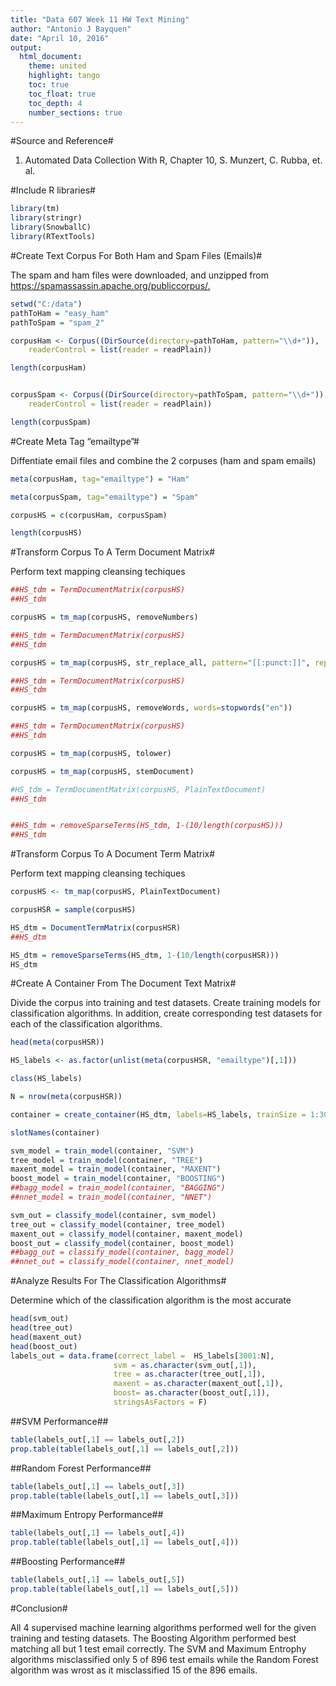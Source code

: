 ```yaml
---
title: "Data 607 Week 11 HW Text Mining"
author: "Antonio J Bayquen"
date: "April 10, 2016"
output: 
  html_document:
    theme: united
    highlight: tango
    toc: true
    toc_float: true
    toc_depth: 4
    number_sections: true
---
```


#Source and Reference#

   1. Automated Data Collection With R, Chapter 10, S. Munzert, C. Rubba, et. al.  

#Include R libraries#

```r
library(tm)
library(stringr)
library(SnowballC)
library(RTextTools)
```

#Create Text Corpus For Both Ham and Spam Files (Emails)# 

The spam and ham files were downloaded, and unzipped from <https://spamassassin.apache.org/publiccorpus/.>

```r
setwd("C:/data")
pathToHam = "easy_ham"
pathToSpam = "spam_2"

corpusHam <- Corpus((DirSource(directory=pathToHam, pattern="\\d+")), 
    readerControl = list(reader = readPlain))

length(corpusHam)


corpusSpam <- Corpus((DirSource(directory=pathToSpam, pattern="\\d+")), 
    readerControl = list(reader = readPlain))

length(corpusSpam)

```


#Create Meta Tag "emailtype"#

Diffentiate email files and combine the 2 corpuses (ham and spam emails)
    
```r
meta(corpusHam, tag="emailtype") = "Ham"

meta(corpusSpam, tag="emailtype") = "Spam"

corpusHS = c(corpusHam, corpusSpam)

length(corpusHS)

```


#Transform Corpus To A Term Document Matrix#

Perform text mapping cleansing techiques

```r

##HS_tdm = TermDocumentMatrix(corpusHS)
##HS_tdm 

corpusHS = tm_map(corpusHS, removeNumbers)

##HS_tdm = TermDocumentMatrix(corpusHS)
##HS_tdm 

corpusHS = tm_map(corpusHS, str_replace_all, pattern="[[:punct:]]", replacement=" ")

##HS_tdm = TermDocumentMatrix(corpusHS)
##HS_tdm 

corpusHS = tm_map(corpusHS, removeWords, words=stopwords("en"))

##HS_tdm = TermDocumentMatrix(corpusHS)
##HS_tdm 

corpusHS = tm_map(corpusHS, tolower)

corpusHS = tm_map(corpusHS, stemDocument)

#HS_tdm = TermDocumentMatrix(corpusHS, PlainTextDocument)
##HS_tdm 


##HS_tdm = removeSparseTerms(HS_tdm, 1-(10/length(corpusHS)))
##HS_tdm 

```

#Transform Corpus To A Document Term Matrix#

Perform text mapping cleansing techiques

```r
corpusHS <- tm_map(corpusHS, PlainTextDocument)

corpusHSR = sample(corpusHS)

HS_dtm = DocumentTermMatrix(corpusHSR)
##HS_dtm 

HS_dtm = removeSparseTerms(HS_dtm, 1-(10/length(corpusHSR)))
HS_dtm 


```


#Create A Container From The Document Text Matrix#

Divide the corpus into training and test datasets. Create training models for classification algorithms. In addition, create corresponding test datasets for each of the classification algorithms.

```r
head(meta(corpusHSR))

HS_labels <- as.factor(unlist(meta(corpusHSR, "emailtype")[,1]))

class(HS_labels)

N = nrow(meta(corpusHSR))

container = create_container(HS_dtm, labels=HS_labels, trainSize = 1:3000, testSize = 3001:N, virgin = FALSE)

slotNames(container)

svm_model = train_model(container, "SVM")
tree_model = train_model(container, "TREE")
maxent_model = train_model(container, "MAXENT")
boost_model = train_model(container, "BOOSTING")
##bagg_model = train_model(container, "BAGGING")
##nnet_model = train_model(container, "NNET")

svm_out = classify_model(container, svm_model)
tree_out = classify_model(container, tree_model)
maxent_out = classify_model(container, maxent_model)
boost_out = classify_model(container, boost_model)
##bagg_out = classify_model(container, bagg_model)
##nnet_out = classify_model(container, nnet_model)

```

#Analyze Results For The Classification Algorithms#

Determine which of the classification algorithm is the most accurate

```r
head(svm_out)
head(tree_out)
head(maxent_out)
head(boost_out)
labels_out = data.frame(correct_label =  HS_labels[3001:N],
                       svm = as.character(svm_out[,1]),
                       tree = as.character(tree_out[,1]),
                       maxent = as.character(maxent_out[,1]),
                       boost= as.character(boost_out[,1]),
                       stringsAsFactors = F)

```


##SVM Performance##
```r
table(labels_out[,1] == labels_out[,2])
prop.table(table(labels_out[,1] == labels_out[,2]))
```

##Random Forest Performance##
```r
table(labels_out[,1] == labels_out[,3])
prop.table(table(labels_out[,1] == labels_out[,3]))
```

##Maximum Entropy Performance##
```r
table(labels_out[,1] == labels_out[,4])
prop.table(table(labels_out[,1] == labels_out[,4]))
```

##Boosting Performance##
```r
table(labels_out[,1] == labels_out[,5])
prop.table(table(labels_out[,1] == labels_out[,5]))
```

#Conclusion#

All 4 supervised machine learning algorithms performed well for the given training and testing datasets. The Boosting Algorithm performed best matching all but 1 test email correctly. The SVM and Maximum Entrophy algorithms misclassified only 5 of 896 test   emails while the Random Forest algorithm was wrost as it misclassified 15 of the 896 emails.